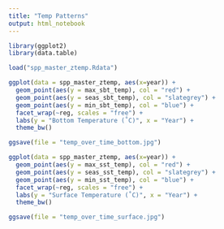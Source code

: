 ```yaml
---
title: "Temp Patterns"
output: html_notebook
---
```


```r
library(ggplot2)
library(data.table)

load("spp_master_ztemp.Rdata")
```

```r
ggplot(data = spp_master_ztemp, aes(x=year)) +
  geom_point(aes(y = max_sbt_temp), col = "red") +
  geom_point(aes(y = seas_sbt_temp), col = "slategrey") +
  geom_point(aes(y = min_sbt_temp), col = "blue") +
  facet_wrap(~reg, scales = "free") +
  labs(y = "Bottom Temperature (˚C)", x = "Year") +
  theme_bw()

ggsave(file = "temp_over_time_bottom.jpg")

ggplot(data = spp_master_ztemp, aes(x=year)) +
  geom_point(aes(y = max_sst_temp), col = "red") +
  geom_point(aes(y = seas_sst_temp), col = "slategrey") +
  geom_point(aes(y = min_sst_temp), col = "blue") +
  facet_wrap(~reg, scales = "free") +
  labs(y = "Surface Temperature (˚C)", x = "Year") +
  theme_bw()

ggsave(file = "temp_over_time_surface.jpg")
```

